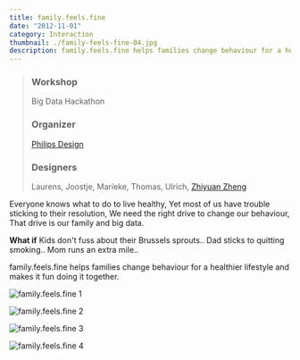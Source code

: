 ```yaml
---
title: family.feels.fine
date: "2012-11-01"
category: Interaction
thumbnail: ./family-feels-fine-04.jpg
description: family.feels.fine helps families change behaviour for a healthier lifestyle and makes it fun doing it together.
---
```



> ### Workshop
> Big Data Hackathon
> ### Organizer
>[Philips Design](http://www.design.philips.com)
> ### Designers
> Laurens, Joostje, Marieke, Thomas, Ulrich, [Zhiyuan Zheng](/)

Everyone knows what to do to live healthy,
Yet most of us have trouble sticking to their resolution,
We need the right drive to change our behaviour,
That drive is our family and big data.

**What if**
Kids don't fuss about their Brussels sprouts..
Dad sticks to quitting smoking..
Mom runs an extra mile..

family.feels.fine helps families change behaviour for a healthier lifestyle and makes it fun doing it together.

<EmbedImage width="wide">

![family.feels.fine 1](./family-feels-fine-01.jpg)

</EmbedImage>

<EmbedImage width="wide">

![family.feels.fine 2](./family-feels-fine-02.jpg)

</EmbedImage>

<EmbedImage width="wide">

![family.feels.fine 3](./family-feels-fine-03.jpg)

</EmbedImage>

<EmbedImage width="wide">

![family.feels.fine 4](./family-feels-fine-04.jpg)

</EmbedImage>